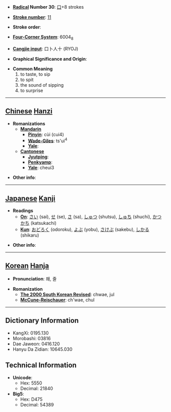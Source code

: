 * '''[[Wiktionary:Chinese radical index| Radical]] Number 30''': [[Wiktionary:Chinese radical index 口|口]]+8 strokes

* '''[[Wiktionary:Chinese total strokes index|Stroke number]]''': [[Wiktionary:Chinese total strokes index 11|11]]

* '''Stroke order''': 

* '''[[Wiktionary:Chinese four corner index|Four-Corner System]]''': 6004<sub>8</sub>

* '''[[Wiktionary:Chinese Cangjie index|Cangjie input]]''': 口卜人十 (RYOJ)

* '''Graphical Significance and Origin''': 

* '''Common Meaning'''
*#to taste, to sip
*# to spit
*# the sound of sipping
*# to surprise


----

== [[Chinese]] [[Hanzi]] ==

* '''Romanizations'''
** '''[[Mandarin]]'''
*** '''[[Pinyin]]''': cùi (cui4)
*** '''[[Wade-Giles]]''': ts'ui<sup>4</sup>
*** '''[[Yale]]''': 
** '''[[Cantonese]]'''
*** '''[[Jyutping]]''':
*** '''[[Penkyamp]]''': 
*** '''[[Yale]]''': cheui3

* '''Other info''': 

----

== [[Japanese]] [[Kanji]] ==

* '''Readings'''
** '''[[On]]''': [[さい]] (sai), [[せ]] (se), [[さ]] (sa), [[しゅつ]] (shutsu), [[しゅち]] (shuchi), [[かつかち]] (katsukachi)
** '''[[Kun]]''': [[おどろく]] (odoroku), [[よぶ]] (yobu), [[さけぶ]] (sakebu), [[しかる]] (shikaru)

* '''Other info''':  

----

== [[Korean]] [[Hanja]] ==

* '''Pronunciation''': 쵀, 줄

* '''Romanization'''
** '''[[The 2000 South Korean Revised Romanization|The 2000 South Korean Revised]]''': chwae, jul
** '''[[McCune-Reischauer]]''': ch'wae, chul

----

== Dictionary Information ==

* KangXi: 0195.130
* Morobashi: 03816
* Dae Jaweon: 0416.120
* Hanyu Da Zidian: 10645.030

== Technical Information ==

* '''Unicode''':
** Hex: 5550
** Decimal: 21840
* '''Big5''':
** Hex: D475
** Decimal: 54389